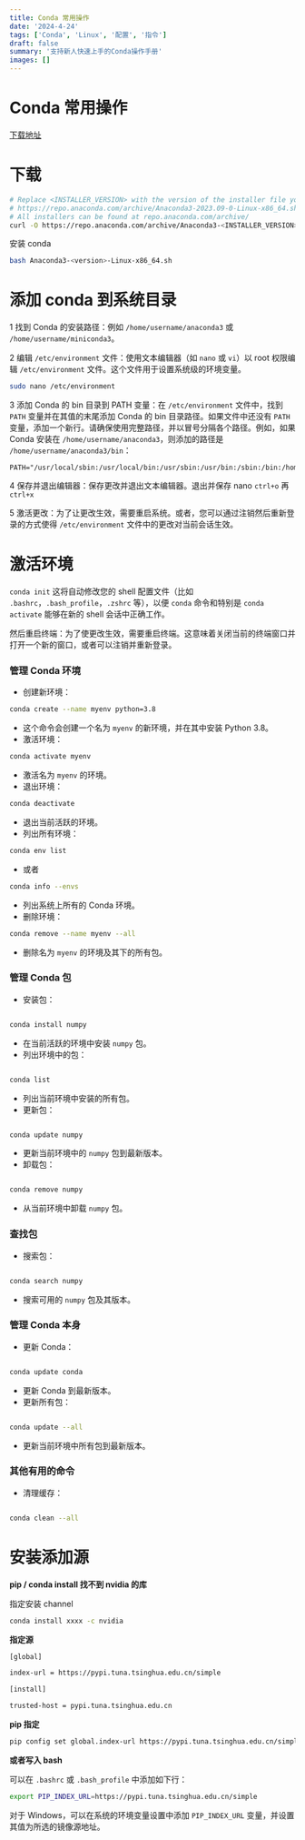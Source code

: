 ```yaml
---
title: Conda 常用操作
date: '2024-4-24'
tags: ['Conda', 'Linux', '配置', '指令']
draft: false
summary: '支持新人快速上手的Conda操作手册'
images: []
---
```


# Conda 常用操作

[下载地址](https://docs.anaconda.com/free/anaconda/install/linux/)

# 下载

```bash
# Replace <INSTALLER_VERSION> with the version of the installer file you want to download# For example, 
# https://repo.anaconda.com/archive/Anaconda3-2023.09-0-Linux-x86_64.sh
# All installers can be found at repo.anaconda.com/archive/
curl -O https://repo.anaconda.com/archive/Anaconda3-<INSTALLER_VERSION>-Linux-x86_64.sh
```

安装 conda

```bash
bash Anaconda3-<version>-Linux-x86_64.sh
```

#### 

# 添加 conda 到系统目录

1 找到 Conda 的安装路径：例如 `/home/username/anaconda3` 或 `/home/username/miniconda3`。

2 编辑 `/etc/environment` 文件：使用文本编辑器（如 `nano` 或 `vi`）以 root 权限编辑 `/etc/environment` 文件。这个文件用于设置系统级的环境变量。

```bash
sudo nano /etc/environment
```

3 添加 Conda 的 bin 目录到 PATH 变量：在 `/etc/environment` 文件中，找到 `PATH` 变量并在其值的末尾添加 Conda 的 bin 目录路径。如果文件中还没有 `PATH` 变量，添加一个新行。请确保使用完整路径，并以冒号分隔各个路径。例如，如果 Conda 安装在 `/home/username/anaconda3`，则添加的路径是 `/home/username/anaconda3/bin`：

```
PATH="/usr/local/sbin:/usr/local/bin:/usr/sbin:/usr/bin:/sbin:/bin:/home/username/anaconda3/bin"
```

4 保存并退出编辑器：保存更改并退出文本编辑器。退出并保存 nano `ctrl+o` 再 `ctrl+x`

5 激活更改：为了让更改生效，需要重启系统。或者，您可以通过注销然后重新登录的方式使得 `/etc/environment` 文件中的更改对当前会话生效。

# 激活环境

`conda init` 这将自动修改您的 shell 配置文件（比如 `.bashrc`，`.bash_profile`，`.zshrc` 等），以便 `conda` 命令和特别是 `conda activate` 能够在新的 shell 会话中正确工作。

然后重启终端：为了使更改生效，需要重启终端。这意味着关闭当前的终端窗口并打开一个新的窗口，或者可以注销并重新登录。

### 管理 Conda 环境

- 创建新环境：

```bash
conda create --name myenv python=3.8
```

- 这个命令会创建一个名为 `myenv` 的新环境，并在其中安装 Python 3.8。
- 激活环境：

```bash
conda activate myenv
```

- 激活名为 `myenv` 的环境。
- 退出环境：

```bash
conda deactivate
```

- 退出当前活跃的环境。
- 列出所有环境：

```bash
conda env list
```

- 或者

```bash
conda info --envs
```

- 列出系统上所有的 Conda 环境。
- 删除环境：

```bash
conda remove --name myenv --all
```

- 删除名为 `myenv` 的环境及其下的所有包。

### 管理 Conda 包

- 安装包：

```bash

conda install numpy
```

- 在当前活跃的环境中安装 `numpy` 包。
- 列出环境中的包：

```bash

conda list
```

- 列出当前环境中安装的所有包。
- 更新包：

```bash

conda update numpy
```

- 更新当前环境中的 `numpy` 包到最新版本。
- 卸载包：

```bash

conda remove numpy
```

- 从当前环境中卸载 `numpy` 包。

### 查找包

- 搜索包：

```bash

conda search numpy
```

- 搜索可用的 `numpy` 包及其版本。

### 管理 Conda 本身

- 更新 Conda：

```bash

conda update conda
```

- 更新 Conda 到最新版本。
- 更新所有包：

```bash

conda update --all
```

- 更新当前环境中所有包到最新版本。

### 其他有用的命令

- 清理缓存：

```bash

conda clean --all
```

# 安装添加源

**pip / conda install 找不到 nvidia 的库**

指定安装 channel

```bash
conda install xxxx -c nvidia
```

**指定源**
```bash
[global]

index-url = https://pypi.tuna.tsinghua.edu.cn/simple

[install]

trusted-host = pypi.tuna.tsinghua.edu.cn
```
**pip 指定**

```bash
pip config set global.index-url https://pypi.tuna.tsinghua.edu.cn/simple
```

**或者写入 bash**

可以在 `.bashrc` 或 `.bash_profile` 中添加如下行：

```bash
export PIP_INDEX_URL=https://pypi.tuna.tsinghua.edu.cn/simple
```

对于 Windows，可以在系统的环境变量设置中添加 `PIP_INDEX_URL` 变量，并设置其值为所选的镜像源地址。
